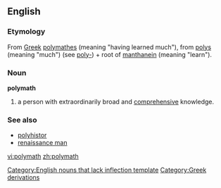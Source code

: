 {{see also|polymathist}}
==English==

===Etymology===
From [[w:Greek language|Greek]] [[polymathes]] (meaning "having learned much"), from [[polys]] (meaning "much") (see [[poly-]]) + root of [[manthanein]] (meaning "learn").
<!-- Source The Online Etymology Dictionary http://www.etymonline.com/index.php?search=polymath&searchmode=none -->

===Noun===
'''polymath'''[[Category:English nouns that lack inflection template]]

# a person with extraordinarily broad and [[comprehensive]] knowledge.

===See also===
* [[polyhistor]]
*[[renaissance man]]

[[Category:Greek derivations]]

[[vi:polymath]]
[[zh:polymath]]